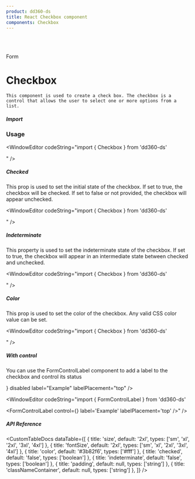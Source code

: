 ```yaml
---
product: dd360-ds
title: React Checkbox component
components: Checkbox
---
```


<br id='top' />
<br />

<Label>Form</Label>

# <span name="floating-nav">Checkbox</span>

    This component is used to create a check box. The checkbox is a control that allows the user to select one or more options from a list.

##### <span name="floating-nav">Import</span>

<WindowEditor codeString="import { Checkbox } from 'dd360-ds'" />
<WindowEditor codeString="import Checkbox from 'dd360-ds/Checkbox'" />

### Usage

<ContainerComponentDoc className="gap-y-2">
    <Checkbox />
</ContainerComponentDoc>

<WindowEditor codeString="import { Checkbox } from 'dd360-ds'

<Checkbox />" />

##### <span name="floating-nav">Checked</span>

 This prop is used to set the initial state of the checkbox. If set to true, the checkbox will be checked. If set to false or not provided, the checkbox will appear unchecked.

<ContainerComponentDoc className="gap-y-2">
    <Checkbox checked />
</ContainerComponentDoc>

<WindowEditor codeString="import { Checkbox } from 'dd360-ds'

<Checkbox checked />" />

##### <span name="floating-nav">Indeterminate</span>

This property is used to set the indeterminate state of the checkbox. If set to true, the checkbox will appear in an intermediate state between checked and unchecked.

<ContainerComponentDoc className="gap-y-2">
    <Checkbox indeterminate />
</ContainerComponentDoc>

<WindowEditor codeString="import { Checkbox } from 'dd360-ds'

<Checkbox indeterminate />" />

##### <span name="floating-nav">Color</span>

This prop is used to set the color of the checkbox. Any valid CSS color value can be set.

<ContainerComponentDoc className="gap-y-2">
    <Checkbox color="#000" />
</ContainerComponentDoc>

<WindowEditor codeString="import { Checkbox } from 'dd360-ds'

<Checkbox color='#000' />" />

##### <span name="floating-nav">With control</span>

You can use the FormControlLabel component to add a label to the checkbox and control its status

<ContainerComponentDoc className="gap-y-2">
    <FormControlLabel control={<Checkbox />} disabled label="Example" labelPlacement="top" />
</ContainerComponentDoc>

<WindowEditor codeString="import { FormControlLabel } from 'dd360-ds'

<FormControlLabel control={<Checkbox />} label='Example' labelPlacement='top' />" />

##### <span name="floating-nav">API Reference</span>

<CustomTableDocs
    dataTable={[
        { title: 'size', default: '2xl', types: ['sm', 'xl', '2xl', '3xl', '4xl'] },
        { title: 'fontSize', default: '2xl', types: ['sm', 'xl', '2xl', '3xl', '4xl'] },
        { title: 'color', default: '#3b82f6', types: ['#fff'] },
        { title: 'checked', default: 'false', types: ['boolean'] },
        { title: 'indeterminate', default: 'false', types: ['boolean'] },
        { title: 'padding', default: null, types: ['string'] },
        { title: 'classNameContainer', default: null, types: ['string'] },
    ]}
/>

<BackAndForwardController />